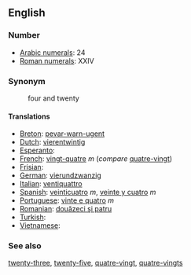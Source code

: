 ==English==

===Number===

*[[w:Arabic Numerals|Arabic numerals]]: 24
*[[w:Roman numerals|Roman numerals]]: XXIV

===Synonym===
:four and twenty

====Translations====

*[[Breton]]: [[pevar-warn-ugent]]
*[[Dutch]]: [[vierentwintig]]
*[[Esperanto]]:
*[[French]]: [[vingt-quatre]] ''m'' (''compare'' [[quatre-vingt]])
*[[Frisian]]:
*[[German]]: [[vierundzwanzig]]
*[[Italian]]: [[ventiquattro]]
*[[Spanish]]: [[veinticuatro]] ''m'', [[veinte y cuatro]] ''m''
*[[Portuguese]]: [[vinte e quatro]] ''m''
*[[Romanian]]: [[douăzeci şi patru]]
*[[Turkish]]:
*[[Vietnamese]]:

===See also===

[[twenty-three]], [[twenty-five]], [[quatre-vingt]], [[quatre-vingts]]